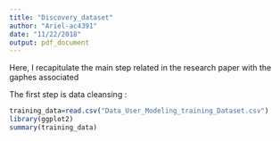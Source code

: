 ```yaml
---
title: "Discovery_dataset"
author: "Ariel-ac4391"
date: "11/22/2018"
output: pdf_document
---
```



\noindent Here, I recapitulate the main step related in the research paper with the gaphes associated


\noindent The first step is data cleansing :

```r
training_data=read.csv("Data_User_Modeling_training_Dataset.csv")
library(ggplot2)
summary(training_data)
```